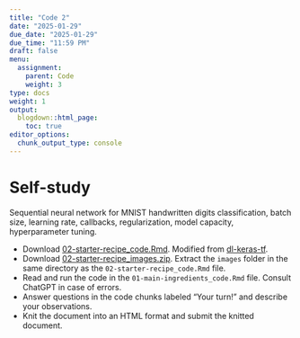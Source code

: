 ```yaml
---
title: "Code 2"
date: "2025-01-29"
due_date: "2025-01-29"
due_time: "11:59 PM"
draft: false
menu:
  assignment:
    parent: Code
    weight: 3
type: docs
weight: 1
output:
  blogdown::html_page:
    toc: true
editor_options: 
  chunk_output_type: console
---
```


# Self-study

Sequential neural network for MNIST handwritten digits classification, batch size, learning rate, callbacks, regularization, model capacity, hyperparameter tuning.

- Download [02-starter-recipe_code.Rmd](../../slides/code/02-starter-recipe_code.Rmd). Modified from [dl-keras-tf](https://github.com/rstudio-conf-2020/dl-keras-tf).
- Download [02-starter-recipe_images.zip](../../slides/code/02-starter-recipe_images.zip). Extract the `images` folder in the same directory as the `02-starter-recipe_code.Rmd` file.
- Read and run the code in the `01-main-ingredients_code.Rmd` file. Consult ChatGPT in case of errors.
- Answer questions in the code chunks labeled "Your turn!" and describe your observations.
- Knit the document into an HTML format and submit the knitted document.